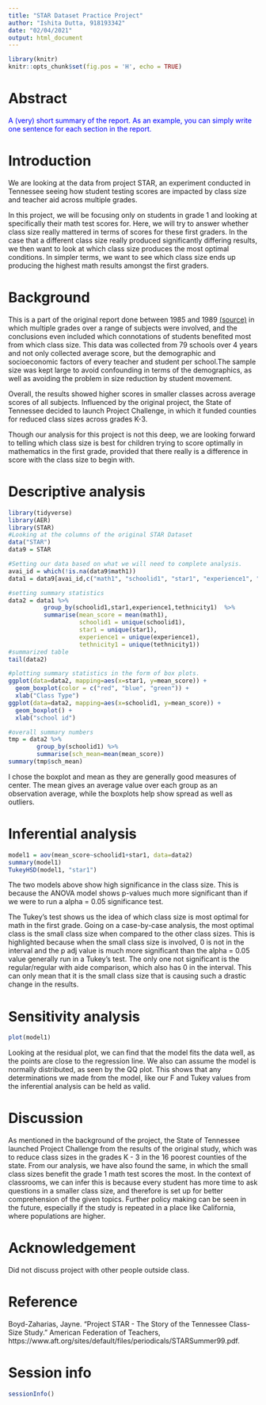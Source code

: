 ```yaml
---
title: "STAR Dataset Practice Project"
author: "Ishita Dutta, 918193342"
date: "02/04/2021"
output: html_document
---
```

```r
library(knitr)
knitr::opts_chunk$set(fig.pos = 'H', echo = TRUE)
```


# Abstract 


<span style='color:blue'> 
A (very) short summary of the report. As an example, you can simply write one sentence for each section in the report. 
</span>



# Introduction


We are looking at the data from project STAR, an experiment conducted in Tennessee seeing how student testing scores are impacted by class size and teacher aid across multiple grades. 

In this project, we will be focusing only on students in grade 1 and looking at specifically their math test scores for. Here, we will try to answer whether class size really mattered in terms of scores for these first graders. In the case that a different class size really produced significantly differing results, we then want to look at which class size produces the most optimal conditions. In simpler terms, we want to see which class size ends up producing the highest math results amongst the first graders. 



# Background 


This is a part of the original report done between 1985 and 1989 [(source)](https://www.rdocumentation.org/packages/AER/versions/1.2-9/topics/STAR) in which multiple grades over a range of subjects were involved, and the conclusions even included which connotations of students benefited most from which class size. This data was collected from 79 schools over 4 years and not only collected average score, but the demographic and socioeconomic factors of every teacher and student per school.The sample size was kept large to avoid confounding in terms of the demographics, as well as avoiding the problem in size reduction by student movement.

Overall, the results showed higher scores in smaller classes across average scores of all subjects. Influenced by the original project, the State of Tennessee decided to launch Project Challenge, in which it funded counties for reduced class sizes across grades K-3. 

Though our analysis for this project is not this deep, we are looking forward to telling which class size is best for children trying to score optimally in mathematics in the first grade, provided that there really is a difference in score with the class size to begin with.


# Descriptive analysis 

```r
library(tidyverse)
library(AER)
library(STAR)
#Looking at the columns of the original STAR Dataset
data("STAR")
data9 = STAR
```

```r
#Setting our data based on what we will need to complete analysis.
avai_id = which(!is.na(data9$math1))
data1 = data9[avai_id,c("math1", "schoolid1", "star1", "experience1", "tethnicity1")]

```

```r


#setting summary statistics
data2 = data1 %>%
          group_by(schoolid1,star1,experience1,tethnicity1)  %>%
          summarise(mean_score = mean(math1),
                    schoolid1 = unique(schoolid1),
                    star1 = unique(star1),
                    experience1 = unique(experience1),
                    tethnicity1 = unique(tethnicity1))
#summarized table
tail(data2)

#plotting summary statistics in the form of box plots. 
ggplot(data=data2, mapping=aes(x=star1, y=mean_score)) +
  geom_boxplot(color = c("red", "blue", "green")) +
  xlab("Class Type")
ggplot(data=data2, mapping=aes(x=schoolid1, y=mean_score)) +
  geom_boxplot() +
  xlab("school id")

#overall summary numbers
tmp = data2 %>% 
        group_by(schoolid1) %>%
        summarise(sch_mean=mean(mean_score)) 
summary(tmp$sch_mean)
```
I chose the boxplot and mean as they are generally good measures of center. The mean gives an average value over each group as an observation average, while the boxplots help show spread as well as outliers.

 

# Inferential analysis 
```r
model1 = aov(mean_score~schoolid1+star1, data=data2)
summary(model1)
TukeyHSD(model1, "star1")
```
The two models above show high significance in the class size. This is because the ANOVA model shows p-values much more significant than if we were to run a alpha = 0.05 significance test.

The Tukey's test shows us the idea of which class size is most optimal for math in the first grade. Going on a case-by-case analysis, the most optimal class is the small class size when compared to the other class sizes. This is highlighted because when the small class size is involved, 0 is not in the interval and the p adj value is much more significant than the alpha = 0.05 value generally run in a Tukey's test. The only one not significant is the regular/regular with aide comparison, which also has 0 in the interval. This can only mean that it is the small class size that is causing such a drastic change in the results. 


# Sensitivity analysis 

```r
plot(model1)
```
Looking at the residual plot, we can find that the model fits the data well, as the points are close to the regression line. We also can assume the model is normally distributed, as seen by the QQ plot. This shows that any determinations we made from the model, like our F and Tukey values from the inferential analysis can be held as valid. 



# Discussion 
As mentioned in the background of the project, the State of Tennessee launched Project Challenge from the results of the original study, which was to reduce class sizes in the grades K - 3 in the 16 poorest counties of the state. From our analysis, we have also found the same, in which the small class sizes benefit the grade 1 math test scores the most. In the context of classrooms, we can infer this is because every student has more time to ask questions in a smaller class size, and therefore is set up for better comprehension of the given topics. Further policy making can be seen in the future, especially if the study is repeated in a place like California, where populations are higher. 




# Acknowledgement {-}

Did not discuss project with other people outside class.

# Reference {-}

Boyd-Zaharias, Jayne. “Project STAR  - The Story of the Tennessee Class-Size Study.” American Federation of Teachers, https://www.aft.org/sites/default/files/periodicals/STARSummer99.pdf. 

# Session info {-}
```r
sessionInfo()
```